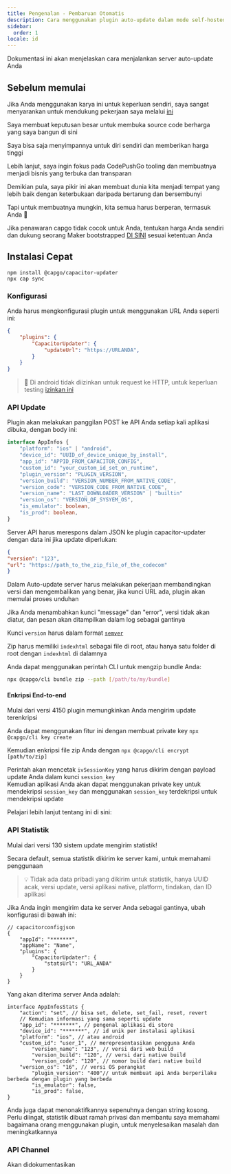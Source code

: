 ```yaml
---
title: Pengenalan - Pembaruan Otomatis
description: Cara menggunakan plugin auto-update dalam mode self-hosted
sidebar:
  order: 1
locale: id
---
```



Dokumentasi ini akan menjelaskan cara menjalankan server auto-update Anda

## Sebelum memulai

Jika Anda menggunakan karya ini untuk keperluan sendiri, saya sangat menyarankan untuk mendukung pekerjaan saya melalui [ini](https://github.com/sponsors/riderx/)

Saya membuat keputusan besar untuk membuka source code berharga yang saya bangun di sini

Saya bisa saja menyimpannya untuk diri sendiri dan memberikan harga tinggi

Lebih lanjut, saya ingin fokus pada CodePushGo tooling dan membuatnya menjadi bisnis yang terbuka dan transparan

Demikian pula, saya pikir ini akan membuat dunia kita menjadi tempat yang lebih baik dengan keterbukaan daripada bertarung dan bersembunyi

Tapi untuk membuatnya mungkin, kita semua harus berperan, termasuk Anda 🥹

Jika penawaran capgo tidak cocok untuk Anda, tentukan harga Anda sendiri dan dukung seorang Maker bootstrapped [DI SINI](https://github.com/sponsors/riderx/) sesuai ketentuan Anda

## Instalasi Cepat

```
npm install @capgo/capacitor-updater
npx cap sync
```

### Konfigurasi

Anda harus mengkonfigurasi plugin untuk menggunakan URL Anda seperti ini:

```json
{
	"plugins": {
		"CapacitorUpdater": {
			"updateUrl": "https://URLANDA",
		}
	}
}
```

> 🚧 Di android tidak diizinkan untuk request ke HTTP, untuk keperluan testing [izinkan ini](https://stackoverflow.com/questions/45940861/android-8-cleartext-http-traffic-not-permitted/)

### API Update

Plugin akan melakukan panggilan POST ke API Anda setiap kali aplikasi dibuka, dengan body ini:

```typescript
interface AppInfos {
    "platform": "ios" | "android",
    "device_id": "UUID_of_device_unique_by_install",
    "app_id": "APPID_FROM_CAPACITOR_CONFIG",
    "custom_id": "your_custom_id_set_on_runtime",
    "plugin_version": "PLUGIN_VERSION",
    "version_build": "VERSION_NUMBER_FROM_NATIVE_CODE",
    "version_code": "VERSION_CODE_FROM_NATIVE_CODE",
    "version_name": "LAST_DOWNLOADER_VERSION" | "builtin"
    "version_os": "VERSION_OF_SYSYEM_OS",
    "is_emulator": boolean,
    "is_prod": boolean,
}
```

Server API harus merespons dalam JSON ke plugin capacitor-updater dengan data ini jika update diperlukan:

```json
{
"version": "123",
"url": "https://path_to_the_zip_file_of_the_codecom"
}
```

Dalam Auto-update server harus melakukan pekerjaan membandingkan versi dan mengembalikan yang benar, jika kunci URL ada, plugin akan memulai proses unduhan

Jika Anda menambahkan kunci "message" dan "error", versi tidak akan diatur, dan pesan akan ditampilkan dalam log sebagai gantinya

Kunci `version` harus dalam format [`semver`](https://semverorg/)

Zip harus memiliki `indexhtml` sebagai file di root, atau hanya satu folder di root dengan `indexhtml` di dalamnya

Anda dapat menggunakan perintah CLI untuk mengzip bundle Anda:

```bash
npx @capgo/cli bundle zip --path [/path/to/my/bundle]
```

<LinkCard
	title="Update Endppint"
	href="/docs/self-hosted/auto-update/update-endpoint"
/>

#### Enkripsi End-to-end

Mulai dari versi 4150 plugin memungkinkan Anda mengirim update terenkripsi

Anda dapat menggunakan fitur ini dengan membuat private key ``npx @capgo/cli key create``

Kemudian enkripsi file zip Anda dengan ``npx @capgo/cli encrypt [path/to/zip]``

Perintah akan mencetak `ivSessionKey` yang harus dikirim dengan payload update Anda dalam kunci `session_key`\
Kemudian aplikasi Anda akan dapat menggunakan private key untuk mendekripsi `session_key` dan menggunakan `session_key` terdekripsi untuk mendekripsi update

Pelajari lebih lanjut tentang ini di sini:

<LinkCard
	title="Self-hosted Live Updates"
	href="https://capgo.app/blog/self-hosted-live-updates/"
/>

### API Statistik

Mulai dari versi 130 sistem update mengirim statistik!

Secara default, semua statistik dikirim ke server kami, untuk memahami penggunaan

> 💡 Tidak ada data pribadi yang dikirim untuk statistik, hanya UUID acak, versi update, versi aplikasi native, platform, tindakan, dan ID aplikasi

Jika Anda ingin mengirim data ke server Anda sebagai gantinya, ubah konfigurasi di bawah ini:

```tsx
// capacitorconfigjson
{
	"appId": "*******",
	"appName": "Name",
	"plugins": {
		"CapacitorUpdater": {
			"statsUrl": "URL_ANDA"
		}
	}
}
```

Yang akan diterima server Anda adalah:

```tsx
interface AppInfosStats {
	"action": "set", // bisa set, delete, set_fail, reset, revert
	// Kemudian informasi yang sama seperti update
	"app_id": "*******", // pengenal aplikasi di store
	"device_id": "*******", // id unik per instalasi aplikasi
	"platform": "ios", // atau android
	"custom_id": "user_1", // merepresentasikan pengguna Anda
        "version_name": "123", // versi dari web build
        "version_build": "120", // versi dari native build
        "version_code": "120", // nomor build dari native build
	"version_os": "16", // versi OS perangkat
        "plugin_version": "400"// untuk membuat api Anda berperilaku berbeda dengan plugin yang berbeda
        "is_emulator": false,
    	"is_prod": false,
}
```

Anda juga dapat menonaktifkannya sepenuhnya dengan string kosong. Perlu diingat, statistik dibuat ramah privasi dan membantu saya memahami bagaimana orang menggunakan plugin, untuk menyelesaikan masalah dan meningkatkannya

<LinkCard
	title="Stats Endpoint"
	href="/docs/self-hosted/auto-update/stats-endpoint/"
/>

### API Channel

Akan didokumentasikan
